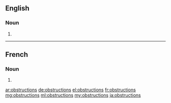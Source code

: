 ==English==

===Noun===
{{head|en|plural}}

# {{plural of|obstruction|lang=en}}

----

==French==

===Noun===
{{head|fr|plural|g=f}}

# {{plural of|obstruction|lang=fr}}

[[ar:obstructions]]
[[de:obstructions]]
[[el:obstructions]]
[[fr:obstructions]]
[[mg:obstructions]]
[[ml:obstructions]]
[[my:obstructions]]
[[ja:obstructions]]